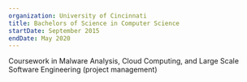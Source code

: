 ```yaml
---
organization: University of Cincinnati
title: Bachelors of Science in Computer Science
startDate: September 2015
endDate: May 2020
---
```


Coursework in Malware Analysis, Cloud Computing, and Large Scale Software Engineering (project management)
